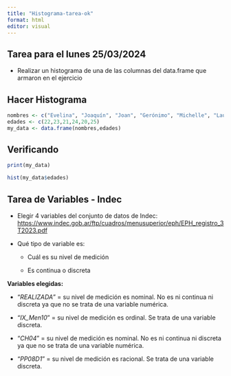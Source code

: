 ```yaml
---
title: "Histograma-tarea-ok"
format: html
editor: visual
---
```


## Tarea para el lunes 25/03/2024

-   Realizar un histograma de una de las columnas del data.frame que armaron en el ejercicio

## Hacer Histograma

```r
nombres <- c("Evelina", "Joaquín", "Joan", "Gerónimo", "Michelle", "Lautaro") 
edades <- c(22,23,21,24,20,25) 
my_data <- data.frame(nombres,edades)
```

## Verificando

```r
print(my_data)
```

```r
hist(my_data$edades)
```

## Tarea de Variables - Indec

-   Elegir 4 variables del conjunto de datos de Indec: <https://www.indec.gob.ar/ftp/cuadros/menusuperior/eph/EPH_registro_3T2023.pdf>

-   Qué tipo de variable es:

    -   Cuál es su nivel de medición

    -   Es continua o discreta

**Variables elegidas:**

-   "*REALIZADA*" = su nivel de medición es nominal. No es ni continua ni discreta ya que no se trata de una variable numérica.

-   "*IX_Men10*" = su nivel de medición es ordinal. Se trata de una variable discreta.

-   "*CH04*" = su nivel de medición es nominal. No es ni continua ni discreta ya que no se trata de una variable numérica.

-   "*PP08D1*" = su nivel de medición es racional. Se trata de una variable discreta.
